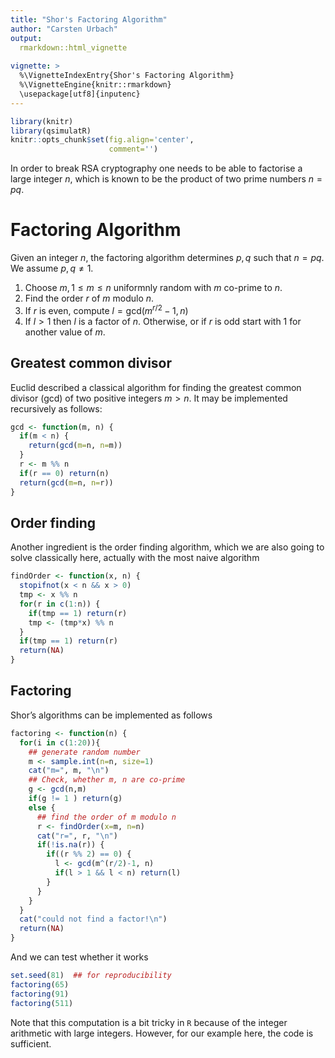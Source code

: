 ```yaml
---
title: "Shor's Factoring Algorithm"
author: "Carsten Urbach"
output:
  rmarkdown::html_vignette
    
vignette: >
  %\VignetteIndexEntry{Shor's Factoring Algorithm}
  %\VignetteEngine{knitr::rmarkdown}
  \usepackage[utf8]{inputenc}
---
```


```r
library(knitr)
library(qsimulatR)
knitr::opts_chunk$set(fig.align='center',
                      comment='')
```

In order to break RSA cryptography one needs to be able to factorise a
large integer $n$, which is known to be the product of two prime
numbers $n=p q$. 

# Factoring Algorithm

Given an integer $n$, the factoring algorithm determines $p, q$ such
that $n=pq$. We assume $p,q\neq 1$.

1. Choose $m, 1\leq m \leq n$ uniformnly random with $m$ co-prime to $n$.
2. Find the order $r$ of $m$ modulo $n$.
3. If $r$ is even, compute $l=\mathrm{gcd}(m^{r/2}-1, n)$
4. If $l>1$ then $l$ is a factor of $n$. Otherwise, or if $r$ is odd
   start with 1 for another value of $m$.

## Greatest common divisor

Euclid described a classical algorithm for finding the greatest
common divisor (gcd) of two positive integers $m > n$.
It may be implemented recursively as follows:

```r
gcd <- function(m, n) {
  if(m < n) {
    return(gcd(m=n, n=m))
  }
  r <- m %% n
  if(r == 0) return(n)
  return(gcd(m=n, n=r))
}
```

## Order finding

Another ingredient is the order finding algorithm, which we are also
going to solve classically here, actually with the most naive algorithm

```r
findOrder <- function(x, n) {
  stopifnot(x < n && x > 0)
  tmp <- x %% n
  for(r in c(1:n)) {
    if(tmp == 1) return(r)
    tmp <- (tmp*x) %% n
  }
  if(tmp == 1) return(r)
  return(NA)
}
```

## Factoring

Shor's algorithms can be implemented as follows

```r
factoring <- function(n) {
  for(i in c(1:20)){
    ## generate random number
    m <- sample.int(n=n, size=1)
    cat("m=", m, "\n")
    ## Check, whether m, n are co-prime
    g <- gcd(n,m)
    if(g != 1 ) return(g)
    else {
      ## find the order of m modulo n
      r <- findOrder(x=m, n=n)
      cat("r=", r, "\n")
      if(!is.na(r)) {
        if((r %% 2) == 0) {
          l <- gcd(m^(r/2)-1, n)
          if(l > 1 && l < n) return(l)
        }
      }
    }
  }
  cat("could not find a factor!\n")
  return(NA)
}
```

And we can test whether it works

```r
set.seed(81)  ## for reproducibility
factoring(65)
factoring(91)
factoring(511)
```

Note that this computation is a bit tricky in `R` because of the
integer arithmetic with large integers. However, for our example here,
the code is sufficient.

